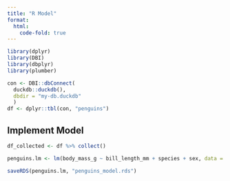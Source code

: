 ```yaml
---
title: "R Model"
format:
  html:
    code-fold: true
---
```


```r
library(dplyr)
library(DBI)
library(dbplyr)
library(plumber)

con <- DBI::dbConnect(
  duckdb::duckdb(), 
  dbdir = "my-db.duckdb"
  )
df <- dplyr::tbl(con, "penguins")
```

## Implement Model

```r
df_collected <- df %>% collect()

penguins.lm <- lm(body_mass_g ~ bill_length_mm + species + sex, data = df_collected)

saveRDS(penguins.lm, "penguins_model.rds")

```